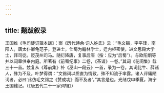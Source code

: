 ```yaml
---
---
---
```

title: 题跋叙录
---




王国维《毛司徒词辑本跋》：案《历代诗余·词人姓氏》云：“毛文锡，字平珪，南阳人，唐太仆卿龟范子。登进士，仕蜀为翰林学士，迁内枢密使，进文思殿大学士，拜司徒。贬茂州司马。随衍降唐，复事后唐（按：应为“后蜀”）。与欧阳炯等并以词章供奉内庭。所著有《前蜀纪事》二卷，《茶谱》一卷。”其词《花间集》载三十一首。兹复从《尊前集》补《巫山一段云》一首，录为一卷。其词比牛、薛诸人，殊为不及。叶梦得谓：“文锡词以质直为情致，殊不知流于率露。诸人评庸陋词者，必曰‘此仿毛文锡之《赞成功》而不及者’。”其言是也。光绪戊申季夏，海宁王国维记。（《唐五代二十一家词辑》）
